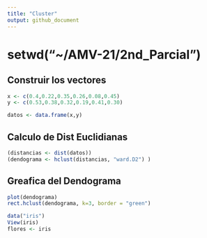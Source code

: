 ```yaml
---
title: "Cluster"
output: github_document
---
```



# setwd("~/AMV-21/2nd_Parcial")


## Construir los vectores

```r

x <- c(0.4,0.22,0.35,0.26,0.08,0.45)
y <- c(0.53,0.38,0.32,0.19,0.41,0.30)

datos <- data.frame(x,y)
```


## Calculo de Dist Euclidianas

```r
(distancias <- dist(datos))
(dendograma <- hclust(distancias, "ward.D2") )
```
## Greafica del Dendograma

```r
plot(dendograma)
rect.hclust(dendograma, k=3, border = "green")
```



```r
data("iris")
View(iris)
flores <- iris
```




